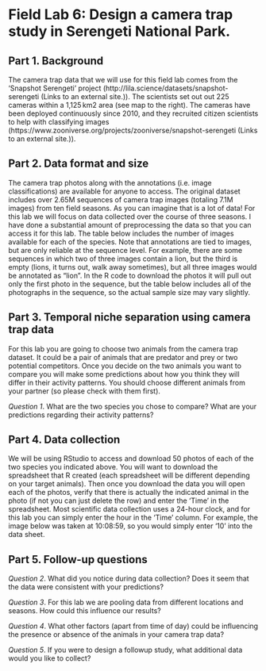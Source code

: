 # Field Lab 6: Design a camera trap study in Serengeti National Park. {-}

## Part 1. Background  {-}
The camera trap data that we will use for this field lab comes from the 'Snapshot Serengeti' project (http://lila.science/datasets/snapshot-serengeti (Links to an external site.)). The scientists set out out 225 cameras within a 1,125 km2 area (see map to the right). The cameras have been deployed continuously since 2010, and they recruited citizen scientists to help with classifying images (https://www.zooniverse.org/projects/zooniverse/snapshot-serengeti (Links to an external site.)). 

## Part 2. Data format and size  {-}
The camera trap photos along with the annotations (i.e. image classifications) are available for anyone to access. The original dataset includes over 2.65M sequences of camera trap images (totaling 7.1M images) from ten field seasons. As you can imagine that is a lot of data! For this lab we will focus on data collected over the course of three seasons.  I have done a substantial amount of preprocessing the data so that you can access it for this lab. The table below includes the number of images available for each of the species. Note that annotations are tied to images, but are only reliable at the sequence level. For example, there are some sequences in which two of three images contain a lion, but the third is empty (lions, it turns out, walk away sometimes), but all three images would be annotated as “lion”. In the R code to download the photos it will pull out only the first photo in the sequence, but the table below includes all of the photographs in the sequence, so the actual sample size may vary slightly.

## Part 3. Temporal niche separation using camera trap data {-}

For this lab you are going to choose two animals from the camera trap dataset. It could be a pair of animals that are predator and prey or two potential competitors. Once you decide on the two animals you want to compare you will make some predictions about how you think they will differ in their activity patterns. You should choose different animals from your partner (so please check with them first).

*Question 1*. What are the two species you chose to compare? What are your predictions regarding their activity patterns?

## Part 4. Data collection {-}
We will be using RStudio to access and download 50 photos of each of the two species you indicated above. You will want to download the spreadsheet that R created (each spreadsheet will be different depending on your target animals). Then once you download the data you will open each of the photos, verify that there is actually the indicated animal in the photo (if not you can just delete the row) and enter the 'Time' in the spreadsheet. Most scientific data collection uses a 24-hour clock, and for this lab you can simply enter the hour in the 'Time' column. For example, the image below was taken at 10:08:59, so you would simply enter '10' into the data sheet.  

## Part 5. Follow-up questions {-}

*Question 2*. What did you notice during data collection? Does it seem that the data were consistent with your predictions?

*Question 3*. For this lab we are pooling data from different locations and seasons. How could this influence our results?

*Question 4*. What other factors (apart from time of day) could be influencing the presence or absence of the animals in your camera trap data?

*Question 5*. If you were to design a followup study, what additional data would you like to collect?